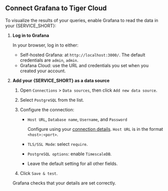
## Connect Grafana to Tiger Cloud 

To visualize the results of your queries, enable Grafana to read the data in your {SERVICE_SHORT}:

<Procedure>

1. **Log in to Grafana** 

   In your browser, log in to either:
    - Self-hosted Grafana: at `http://localhost:3000/`. The default credentials are `admin`, `admin`.
    - Grafana Cloud: use the URL and credentials you set when you created your account.
1. **Add your {SERVICE_SHORT} as a data source**
   1. Open `Connections` > `Data sources`, then click `Add new data source`.
   1. Select `PostgreSQL` from the list. 
   1. Configure the connection:
      - `Host URL`, `Database name`, `Username`, and `Password` 
      
          Configure using your [connection details][connection-info]. `Host URL` is in the format `<host>:<port>`.
      - `TLS/SSL Mode`: select `require`.
      - `PostgreSQL options`: enable `TimescaleDB`.
      - Leave the default setting for all other fields.

   1. Click `Save & test`. 
  
     Grafana checks that your details are set correctly.

</Procedure>

[grafana-self-managed]: https://grafana.com/get/?tab=self-managed
[grafana-cloud]: https://grafana.com/get/
[cloud-login]: https://console.cloud.timescale.com/
[create-service]: /cloud/get-started/create-services
[connection-info]: /integrations/:currentVersion:/find-connection-details/
